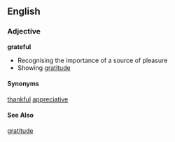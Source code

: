 == English ==

=== Adjective ===
'''grateful'''

* Recognising the importance of a source of pleasure
* Showing [[gratitude]]

====Synonyms====
[[thankful]]
[[appreciative]]

====See Also====
[[gratitude]]